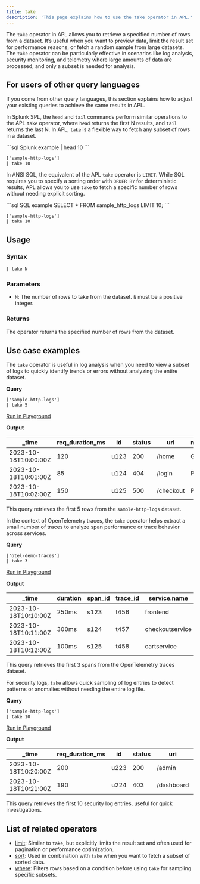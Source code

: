 ```yaml
---
title: take
description: 'This page explains how to use the take operator in APL.'
---
```


The `take` operator in APL allows you to retrieve a specified number of rows from a dataset. It’s useful when you want to preview data, limit the result set for performance reasons, or fetch a random sample from large datasets. The `take` operator can be particularly effective in scenarios like log analysis, security monitoring, and telemetry where large amounts of data are processed, and only a subset is needed for analysis.

## For users of other query languages

If you come from other query languages, this section explains how to adjust your existing queries to achieve the same results in APL.

<AccordionGroup>
<Accordion title="Splunk SPL users">

In Splunk SPL, the `head` and `tail` commands perform similar operations to the APL `take` operator, where `head` returns the first N results, and `tail` returns the last N. In APL, `take` is a flexible way to fetch any subset of rows in a dataset.

<CodeGroup>
```sql Splunk example
| head 10
```

```kusto APL equivalent
['sample-http-logs']
| take 10
```
</CodeGroup>

</Accordion>
<Accordion title="ANSI SQL users">

In ANSI SQL, the equivalent of the APL `take` operator is `LIMIT`. While SQL requires you to specify a sorting order with `ORDER BY` for deterministic results, APL allows you to use `take` to fetch a specific number of rows without needing explicit sorting.

<CodeGroup>
```sql SQL example
SELECT * FROM sample_http_logs LIMIT 10;
```

```kusto APL equivalent
['sample-http-logs']
| take 10
```
</CodeGroup>

</Accordion>
</AccordionGroup>

## Usage

### Syntax

```kusto
| take N
```

### Parameters

- `N`: The number of rows to take from the dataset. `N` must be a positive integer.

### Returns

The operator returns the specified number of rows from the dataset.

## Use case examples

<Tabs>
<Tab title="Log analysis">

The `take` operator is useful in log analysis when you need to view a subset of logs to quickly identify trends or errors without analyzing the entire dataset.

**Query**

```kusto
['sample-http-logs'] 
| take 5
```

[Run in Playground](https://play.axiom.co/axiom-play-qf1k/query?initForm=%7B%22apl%22%3A%22%5B'sample-http-logs'%5D%20%7C%20take%205%22%7D)

**Output**

| _time               | req_duration_ms | id  | status | uri               | method | geo.city | geo.country |
|---------------------|-----------------|-----|--------|-------------------|--------|----------|-------------|
| 2023-10-18T10:00:00Z | 120             | u123 | 200    | /home             | GET    | Berlin   | Germany     |
| 2023-10-18T10:01:00Z | 85              | u124 | 404    | /login            | POST   | New York | USA         |
| 2023-10-18T10:02:00Z | 150             | u125 | 500    | /checkout         | POST   | Tokyo    | Japan       |

This query retrieves the first 5 rows from the `sample-http-logs` dataset.

</Tab>

<Tab title="OpenTelemetry traces">

In the context of OpenTelemetry traces, the `take` operator helps extract a small number of traces to analyze span performance or trace behavior across services.

**Query**

```kusto
['otel-demo-traces'] 
| take 3
```

[Run in Playground](https://play.axiom.co/axiom-play-qf1k/query?initForm=%7B%22apl%22%3A%22%5B'otel-demo-traces'%5D%20%7C%20take%203%22%7D)

**Output**

| _time               | duration | span_id | trace_id | service.name | kind     | status_code |
|---------------------|----------|---------|----------|--------------|----------|-------------|
| 2023-10-18T10:10:00Z | 250ms    | s123    | t456     | frontend     | server   | OK          |
| 2023-10-18T10:11:00Z | 300ms    | s124    | t457     | checkoutservice | client | OK          |
| 2023-10-18T10:12:00Z | 100ms    | s125    | t458     | cartservice  | internal | ERROR       |

This query retrieves the first 3 spans from the OpenTelemetry traces dataset.

</Tab>

<Tab title="Security logs">

For security logs, `take` allows quick sampling of log entries to detect patterns or anomalies without needing the entire log file.

**Query**

```kusto
['sample-http-logs'] 
| take 10
```

[Run in Playground](https://play.axiom.co/axiom-play-qf1k/query?initForm=%7B%22apl%22%3A%22%5B'sample-http-logs'%5D%20%7C%20take%2010%22%7D)

**Output**

| _time               | req_duration_ms | id  | status | uri         | method | geo.city | geo.country |
|---------------------|-----------------|-----|--------|-------------|--------|----------|-------------|
| 2023-10-18T10:20:00Z | 200             | u223 | 200    | /admin      | GET    | London   | UK          |
| 2023-10-18T10:21:00Z | 190             | u224 | 403    | /dashboard  | GET    | Berlin   | Germany     |

This query retrieves the first 10 security log entries, useful for quick investigations.

</Tab>
</Tabs>

## List of related operators

- [limit](/apl/tabular-operators/limit-operator): Similar to `take`, but explicitly limits the result set and often used for pagination or performance optimization.
- [sort](/apl/tabular-operators/sort-operator): Used in combination with `take` when you want to fetch a subset of sorted data.
- [where](/apl/tabular-operators/where-operator): Filters rows based on a condition before using `take` for sampling specific subsets.